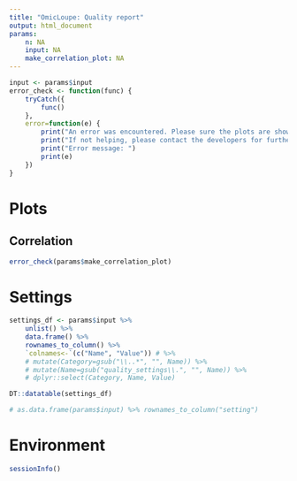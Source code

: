 ```yaml
---
title: "OmicLoupe: Quality report"
output: html_document
params:
    n: NA
    input: NA
    make_correlation_plot: NA
---
```


```r
input <- params$input
error_check <- function(func) {
    tryCatch({
        func()
    },
    error=function(e) {
        print("An error was encountered. Please sure the plots are showing up correctly in OmicLoupe before export.")
        print("If not helping, please contact the developers for further support")
        print("Error message: ")
        print(e)
    })
}
```

# Plots

## Correlation

```r
error_check(params$make_correlation_plot)
```

# Settings 

```r
settings_df <- params$input %>% 
    unlist() %>% 
    data.frame() %>% 
    rownames_to_column() %>% 
    `colnames<-`(c("Name", "Value")) # %>%
    # mutate(Category=gsub("\\..*", "", Name)) %>%
    # mutate(Name=gsub("quality_settings\\.", "", Name)) %>%
    # dplyr::select(Category, Name, Value)

DT::datatable(settings_df)

# as.data.frame(params$input) %>% rownames_to_column("setting")
```


# Environment

```r
sessionInfo()
```





